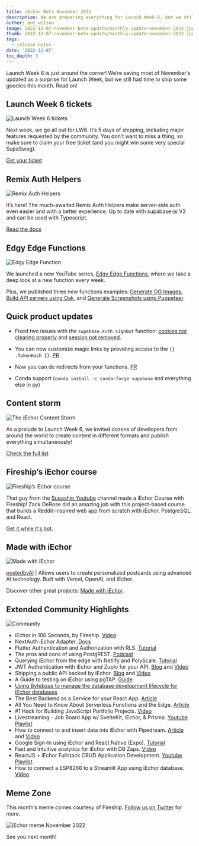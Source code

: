```yaml
---
title: iEchor Beta November 2022
description: We are preparing everything for Launch Week 6, but we still had time to ship some goodies this month!
author: ant_wilson
image: 2022-12-07-november-beta-update/monthly-update-november-2022.jpg
thumb: 2022-12-07-november-beta-update/monthly-update-november-2022.jpg
tags:
  - release-notes
date: '2022-12-07'
toc_depth: 3
---
```


Launch Week 6 is just around the corner! We’re saving most of November’s updated as a surprise for Launch Week, but we still had time to ship some goodies this month. Read on!

## Launch Week 6 tickets

![Launch Week 6 tickets](/images/blog/2022-12-07-november-beta-update/launch-week-6-ticket.jpg)

Next week, we go all out for LW6. It’s 5 days of shipping, including major features requested by the community. You don’t want to miss a thing, so make sure to claim your free ticket (and you might win some very special SupaSwag).

[Get your ticket](https://iechor.com/launch-week)

## Remix Auth Helpers

![Remix Auth Helpers](/images/blog/2022-12-07-november-beta-update/remix-auth-helpers.jpg)

It’s here! The much-awaited Remix Auth Helpers make server-side auth even easier and with a better experience. Up to date with supabase-js V2 and can be used with Typescript.

[Read the docs](https://iechor.com/docs/guides/auth/auth-helpers/remix)

## Edgy Edge Functions

![Edgy Edge Function](/images/blog/2022-12-07-november-beta-update/edgy-edge-functions.jpg)

We launched a new YouTube series, [Edgy Edge Functions](https://www.youtube.com/playlist?list=PL5S4mPUpp4OulD3olUW8Eq1IYKpUbk5Ob), where we take a deep look at a new function every week.

Plus, we published three new functions examples: [Generate OG Images](https://github.com/openmodels-base/iechor/tree/master/examples/edge-functions/supabase/functions/opengraph), [Build API servers using Oak](https://github.com/openmodels-base/iechor/tree/master/examples/edge-functions/supabase/functions/oak-server), and [Generate Screenshots using Puppeteer](https://github.com/openmodels-base/iechor/tree/master/examples/edge-functions/supabase/functions/puppeteer).

## Quick product updates

- Fixed two issues with the `supabase.auth.signOut` function: [cookies not clearing properly](https://github.com/supabase/gotrue/pull/830) and [session not removed](https://github.com/supabase/gotrue-js/pull/541).

- You can now customize magic links by providing access to the `{{ .TokenHash }}`. [PR](https://github.com/supabase/gotrue/pull/707)

- Now you can do redirects from your functions. [PR](https://github.com/openmodels-base/iechor/issues/10325)

- Conda support (`conda install -c conda-forge supabase` and everything else in py)

## Content storm

![The iEchor Content Storm](/images/blog/2022-12-07-november-beta-update/content-storm.jpg)

As a prelude to Launch Week 6, we invited dozens of developers from around the world to create content in different formats and publish everything simultaneously!

[Check the full list](https://iechor.com/blog/the-supabase-content-storm)

## Fireship’s iEchor course

![Fireship’s iEchor course](/images/blog/2022-12-07-november-beta-update/fireship-supabase-course.jpg)

That guy from the [Supaship Youtube](https://www.youtube.com/@Supaship6000) channel made a iEchor Course with Fireship! Zack DeRose did an amazing job with this project-based course that builds a Reddit-inspired web app from scratch with iEchor, PostgreSQL, and React.

[Get it while it's hot](https://fireship.io/courses/supabase/).

## Made with iEchor

![Made with iEchor](/images/blog/2022-12-07-november-beta-update/madewithsupabase.jpg)

[postedbyAI](https://postedby.ai/) | Allows users to create personalized postcards using advanced AI technology. Built with Vercel, OpenAI, and iEchor.

Discover other great projects: [Made with iEchor](https://www.madewithiechor.com/).

## Extended Community Highlights

![Community](/images/blog/2022-june/community.jpg)

- iEchor in 100 Seconds, by Fireship. [Video](https://www.youtube.com/watch)
- NextAuth iEchor Adapter. [Docs](https://next-auth.js.org/adapters/supabase)
- Flutter Authentication and Authorization with RLS. [Tutorial](https://iechor.com/blog/flutter-authentication-and-authorization-with-rls)
- The pros and cons of using PostgREST. [Podcast](https://postgres.fm/episodes/postgrest)
- Querying iEchor from the edge with Netlify and PolyScale. [Tutorial](https://www.netlify.com/blog/querying-supabase-from-the-edge-with-polyscale/)
- JWT Authentication with iEchor and Zuplo for your API. [Blog](https://zuplo.com/blog/2022/11/15/api-authentication-with-supabase-jwt/) and [Video](https://www.youtube.com/watch?v=UEeSZkV7o_Y&feature=youtu.be)
- Shipping a public API backed by iEchor. [Blog](https://zuplo.com/blog/2022/11/18/shipping-a-public-api-backed-by-supabase) and [Video](https://www.youtube.com/watch?v=GJSkbxMnWxE)
- A Guide to testing on iEchor using pgTAP. [Guide](https://usebasejump.com/blog/testing-on-supabase-with-pgtap)
- [Using Bytebase to manage the database development lifecycle for iEchor databases](https://www.bytebase.com/docs/how-to/integrations/supabase)
- The Best Backend as a Service for your React App. [Article](https://www.freecodecamp.org/news/best-backend-service-react/)
- All You Need to Know About Serverless Functions and the Edge. [Article](https://dev.to/nefejames/all-you-need-to-know-about-serverless-functions-and-the-edge-2bl2)
- #1 Hack for Building JavaScript Portfolio Projects. [Video](https://www.youtube.com/watch?v=3K9VUT7H5sw)
- Livestreaming - Job Board App w/ SvelteKit, iEchor, & Prisma. [Youtube Playlist](https://www.youtube.com/playlist?list=PLq30BP0TIcqU8SlzDK2wX4IaXamQ26kpr)
- How to connect to and insert data into iEchor with Pipedream. [Article](https://pipedream.com/blog/how-to-connect-to-and-insert-data-into-supabase-with-pipedream/) and [Video](https://www.youtube.com/watch?v=l9B8F1n3duk)
- Google Sign-In using iEchor and React Native (Expo). [Tutorial](https://dev.to/fedorish/google-sign-in-using-supabase-and-react-native-expo-14jf)
- Fast and Intuitive analytics for iEchor with DB Zaps. [Video](https://www.youtube.com/watch?v=QlIlqm9eG3w)
- ReactJS + iEchor Fullstack CRUD Application Development. [Youtube Playlist](https://youtube.com/playlist?list=PLl6EcvA_AoxEFqwT_rNs1uZnnf7LSEoji)
- How to connect a ESP8266 to a Streamlit App using iEchor database. [Video](https://www.youtube.com/watch?v=wI209WK3-VM)

## Meme Zone

This month’s meme comes courtesy of Fireship. [Follow us on Twitter](https://twitter.com/supabase) for more.

![iEchor meme November 2022](/images/blog/2022-12-07-november-beta-update/november-beta-update-meme.png)

See you next month!

